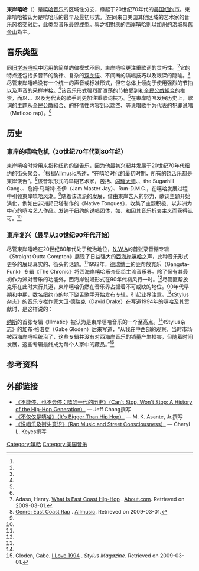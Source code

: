 {{noteTA
|T=zh-cn:东海岸嘻哈; zh-tw:東岸嘻哈;
|1=zh-hans:节奏布鲁斯;zh-hant:節奏藍調;zh-sg:节奏蓝调;
|2=zh-cn:迪斯科;zh-tw:迪斯可;zh-hk:的士高;
|3=zh-cn:弗吉尼亚海滩;zh-tw:維吉尼亞海灘;zh-hk:維珍尼亞海灘;
|4=zh-cn:东海岸; zh-tw:東岸;
}}

{{Infobox Music genre
|name=東岸嘻哈（East Coast hip hop）
|bgcolor= darkblue
|color=white
|stylistic_origins=[[嘻哈音乐|嘻哈音乐]]的一种形式，其中将[[牙买加|牙买加]]舞厅乐（Dancehall）Deejaying元素同[[节奏布鲁斯|节奏布鲁斯]]、[[迪斯科|迪斯科]]和[[放克|放克]]结合起来，同时还包含[[灵魂乐|灵魂乐]]和[[爵士乐|爵士乐]]
|cultural_origins= 20世纪70年代末的[[纽约市|纽约市]]
|instruments= [[电子鼓乐器|电子鼓乐器]] - [[留聲機|留聲機]] - [[饶舌|饶舌]] - [[取样器|取样器]]- [[銅管樂器|銅管樂器]] - [[钢琴|钢琴]] - [[節奏口技|節奏口技]]
|popularity= 在20世纪80年代大行其道；90年代持续兴盛。<ref name="Allmusic"/>
|derivatives=
|regional_scenes= [[纽约市|纽约市]] - [[费城|费城]] - [[新泽西|新泽西]] - [[波士顿|波士顿]] - [[巴尔的摩|巴尔的摩]] - [[华盛顿特区|华盛顿特区]] - [[維珍尼亞海灘|維珍尼亞海灘]]
|other_topics= 
}}

'''東岸嘻哈'''（{{lang-en|East Coast hip hop}}）是[[嘻哈音乐|嘻哈音乐]]的区域性分支，缘起于20世纪70年代的[[美国|美国]][[纽约市|纽约市]]。東岸嘻哈被认为是嘻哈乐的最早及最初形式。<ref name="Allmusic"/>在同来自美国其他区域的艺术家的音乐风格交融后，此类型音乐最终成型。與之相對應的[[西岸嘻哈|西岸嘻哈]]則以[[加州|加州]]的[[洛城|洛城]]與[[舊金山|舊金山]]為主。

== 音乐类型 ==
同[[旧学派嘻哈|旧学派嘻哈]]中运用的简单韵律模式不同，東岸嘻哈更注重歌词的灵巧性。<ref name="Adaso"/>它的特点还包括多音节的韵律、复杂的[[双关语|双关语]]、不间断的演唱技巧以及艰深的隐喻。<ref name="Adaso"/>尽管東岸嘻哈没有一个统一的声音或标准形式，但它总体上倾向于使用强烈的节拍以及声音的采样拼接。<ref name="Allmusic"/>该音乐形式强烈而激荡的节拍受到{{link-en|EPMD|EPMD}}和[[全民公敵組合|全民公敵組合]]的推崇，而以{{link-en|艾瑞克·B & 瑞柯姆|Eric B. & Rakim}}、{{link-en|Boogie Down Productions|Boogie Down Productions}}、{{link-en|凯勒老爹|Big Daddy Kane}}以及{{link-en|斯里克·瑞克|Slick Rick}}为代表的歌手则更加注重歌词技巧。<ref name="Allmusic"/>在東岸嘻哈发展历史上，歌词的主题从[[全民公敵組合|全民公敵組合]]、{{link-en|探索一族合唱团|A Tribe Called Quest}}的抒情性内容到以[[瑞空|瑞空]]、{{link-en|饶舌酷基|Kool G Rap}}等说唱歌手为代表的犯罪说唱（Mafioso rap）。<ref name="Adaso"/>

== 历史 ==
=== 東岸的嘻哈危机（20世纪70年代到80年纪） ===
{{Main|旧学派嘻哈}}
東岸嘻哈时常用来指称纽约的饶舌乐，因为他最初兴起并发展于20世纪70年代纽约的街头聚会。<ref name="Adaso">Adaso, Henry. [http://rap.about.com/od/genresstyles/p/EastCoastRap.htm What Is East Coast HIp-Hop] {{Wayback|url=http://rap.about.com/od/genresstyles/p/EastCoastRap.htm |date=20161224014423 }}. [[About.com|About.com]]. Retrieved on 2009-03-01.</ref>根据[[Allmusic|Allmusic]]所述，“在嘻哈时代的最初时期，所有的饶舌乐都是東岸饶舌”。<ref name="Allmusic">[http://www.allmusic.com/explore/style/east-coast-rap-d2910 Genre: East Coast Rap] {{Wayback|url=http://www.allmusic.com/explore/style/east-coast-rap-d2910 |date=20111211175628 }}. [[Allmusic|Allmusic]]. Retrieved on 2009-03-01.</ref>该音乐形式的早期艺术家，包括{{link-en|DJ库尔·赫克|DJ Kool Herc}}、[[闪耀大师|闪耀大师]]、{{link-en|非洲邦巴塔|Afrika Bambaataa}}、the Sugarhill Gang、{{link-en|柯蒂斯·布洛|Kurtis Blow}}、詹姆·马斯特·杰伊（Jam Master Jay）、Run-D.M.C.，在嘻哈发展过程中引领東岸嘻哈风潮。<ref name="Allmusic"/>随着该流派的发展，借由東岸艺人的努力，歌词主题开始演化，例如由非洲邦巴塔制作的《Native Tongues》，收集了主题积极、以非洲为中心的嘻哈艺人作品。发迹于纽约的说唱团体，如{{link-en|德拉魂|De La Soul}}、{{link-en|探索一族合唱团|A Tribe Called Quest}}和{{link-en|丛林兄弟|the Jungle Brothers}}因其音乐折衷主义而获得认可。<ref name="Allmusic"/>

=== 東岸复兴（最早从20世纪90年代开始） ===
尽管東岸嘻哈在20世纪80年代处于统治地位，[[N.W.A|N.W.A]]的首张录音棚专辑《Straight Outta Compton》展现了日益强大的[[西海岸嘻哈|西海岸嘻哈]]之声，此种音乐形式更多的展现真实的、街头的话题。<ref name="Allmusic"/>1992年，[[德瑞博士|德瑞博士]]的匪帮放克乐（Gangsta-Funk）专辑《The Chronic》将西海岸嘻哈乐介绍给主流音乐界。除了保有其最初作为派对音乐的功能外，西海岸说唱形式在90年代初风行一时。<ref name="Allmusic"/>尽管匪帮放克乐在此时大行其道，東岸嘻哈仍然在音乐界占据着不可或缺的地位。90年代早期和中期，数名纽约市的地下饶舌歌手开始发布专辑，引起业界注意。<ref name="Stylus"/>《Stylus杂志》的音乐专栏作家大卫·德瑞克（David Drake）在写道1994年的嘻哈及其贡献时，是这样说的：

{{Cquote|节拍十分热辣，韵律也十分热辣 - 这真是嘻哈音乐和整个音乐界令人惊讶的时代。对于東岸音乐来说，这是关键的时间点，此时在纽约地区的饶舌艺人发布了大量令人激动万分的作品 - 如Digable Planets、{{link-en|斯塔帮|Gang Starr}}、{{link-en|皮特·洛克|Pete Rock}}、Jeru、O.C.、双人组合Organized Konfusion - 我想说的是，这是充满重要音乐的一年。<ref name="Stylus"/>|大卫·德瑞克}}

[[纳斯|纳斯]]的首张专辑《Illmatic》被认为是東岸嘻哈音乐的一个至高点。<ref name="Stylus"/>《Stylus杂志》的加布·格洛登（Gabe Gloden）后来写道，“从我在中西部的观察，当时市场被西海岸嘻哈统治了，这些专辑并没有对西海岸音乐的销量产生损害，但随着时间发展，这些专辑最终成为每个人家中的藏品。”<ref name="Stylus">Gloden, Gabe. [http://www.stylusmagazine.com/feature.php?ID=1122 I Love 1994] {{Wayback|url=http://www.stylusmagazine.com/feature.php?ID=1122 |date=20060221070132 }}. ''Stylus Magazine''. Retrieved on 2009-03-01.</ref>

== 参考资料 ==
{{Reflist}}

== 外部链接 ==
* [http://books.google.com/books?id=DCNC_qGcgkgC&printsec=frontcover&dq= 《不能停、也不会停：嘻哈一代的历史》（Can't Stop, Won't Stop: A History of the Hip-Hop Generation）] — Jeff Chang撰写
* [http://books.google.com/books?id=WfFnlJVm32UC&pg=PA9&dq=Hip+hop+new+york+disco#v=onepage&q=Hip%20hop%20new%20york%20disco&f=false 《不仅仅是嘻哈》（It's Bigger Than Hip Hop）] — M. K. Asante, Jr.撰写
* [http://books.google.com/books?id=4HfKhhUY648C&pg=PA83&dq=Jungle+Brothers+East+Coast#v=onepage&q=Jungle%20Brothers%20East%20Coast&f=false 《说唱乐及街头意识》（Rap Music and Street Consciousness）] — Cheryl L. Keyes撰写

{{嘻哈}}
{{DEFAULTSORT:East Coast Hip Hop}}
[[Category:嘻哈|Category:嘻哈]]
[[Category:美国音乐|Category:美国音乐]]